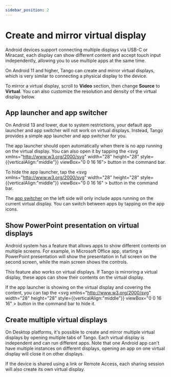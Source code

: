 ```yaml
---
sidebar_position: 2
---
```


# Create and mirror virtual display


<Pro/>

Android devices support connecting multiple displays via USB-C or Miracast, each display can show different content and accept touch input independently, allowing you to use multiple apps at the same time.

On Android 11 and higher, Tango can create and mirror virtual displays, which is very similar to connecting a physical display to the device.

To mirror a virtual display, scroll to **Video** section, then change **Source** to **Virtual**.  You can also customize the resolution and density of the virtual display below.

## App launcher and app switcher

On Android 13 and lower, due to system restrictions, your default app launcher and app switcher will not work on virtual displays. Instead, Tango provides a simple app launcher and app switcher for you.

The app launcher should open automatically when there is no app running on the virtual display. You can also open it by tapping the <svg xmlns="http://www.w3.org/2000/svg" width="28" height="28" style={{verticalAlign:"middle"}} viewBox="0 0 16 16"><path fill="currentColor" d="M8 14A6 6 0 1 0 8 2a6 6 0 0 0 0 12Zm0-1A5 5 0 1 1 8 3a5 5 0 0 1 0 10Z"></path></svg> button in the command bar.

To hide the app launcher, tap the <svg xmlns="http://www.w3.org/2000/svg" width="28" height="28" style={{verticalAlign:"middle"}} viewBox="0 0 16 16" ><path fill="currentColor" d="M1.777 9.313a1.5 1.5 0 0 1 0-2.629l9.999-5.499A1.5 1.5 0 0 1 13.999 2.5v10.999a1.5 1.5 0 0 1-2.223 1.314l-9.999-5.5Zm.482-1.752a.5.5 0 0 0 0 .876l9.999 5.499a.5.5 0 0 0 .74-.438V2.499a.5.5 0 0 0-.74-.438l-9.999 5.5Z"></path></svg> button in the command bar.

The [app switcher](./control.mdx#app-switcher) on the left side will only include apps running on the current virtual display. You can switch between apps by tapping on the app icons.

## Show PowerPoint presentation on virtual displays

Android system has a feature that allows apps to show different contents on multiple screens. For example, in Microsoft Office app, starting a PowerPoint presentation will show the presentation in full screen on the second screen, while the main screen shows the controls.

This feature also works on virtual displays. If Tango is mirroring a virtual display, these apps can show their contents on the virtual display.

If the app launcher is showing on the virtual display and covering the content, you can tap the <svg xmlns="http://www.w3.org/2000/svg" width="28" height="28" style={{verticalAlign:"middle"}} viewBox="0 0 16 16" ><path fill="currentColor" d="M1.777 9.313a1.5 1.5 0 0 1 0-2.629l9.999-5.499A1.5 1.5 0 0 1 13.999 2.5v10.999a1.5 1.5 0 0 1-2.223 1.314l-9.999-5.5Zm.482-1.752a.5.5 0 0 0 0 .876l9.999 5.499a.5.5 0 0 0 .74-.438V2.499a.5.5 0 0 0-.74-.438l-9.999 5.5Z"></path></svg> button in the command bar to hide it.

## Create multiple virtual displays

On Desktop platforms, it's possible to create and mirror multiple virtual displays by opening multiple tabs of Tango. Each virtual display is independent and can run different apps. Note that one Android app can't have multiple instances on different displays, opening an app on one virtual display will close it on other displays.

If the device is shared using a link or Remote Access, each sharing session will also create its own virtual display.

